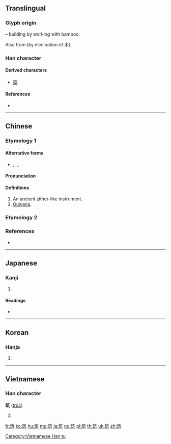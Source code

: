 {{character info/new}}
{{also|築}}
==Translingual==

===Glyph origin===
{{Han etym}}
{{Han compound|竹|t1=bamboo|巩|t2=work|ls=ic}} – building by working with bamboo.

Also from {{Han simp|築|f=木|t=&nbsp;}} (by elimination of 木).

===Han character===
{{Han char|rn=118|rad=竹|as=06|sn=12|four=88117|canj=HMHN,HMNJ}}

====Derived characters====
* [[築]]

====References====
* {{Han ref|kx=0883.090|dkj=26002|dj=1312.080|hdz=52963.050|uh=7B51}}

----

==Chinese==
{{zh-forms}}

===Etymology 1===
{{rfe|lang=zh}}

====Alternative forms====
* {{zh-l|𣽆}}, {{zh-l|𥬑}}, {{zh-l|𥬶}}, {{zh-l|𥬾}}

====Pronunciation====
{{zh-pron
|m=筑
|c=zuk1
|h=pfs=
|md=
|mn=
|w=
|mc=y
|oc=y
|cat=n,pn
}}

====Definitions====
{{zh-hanzi}}

# An ancient zither-like instrument.
# [[Guiyang]].

===Etymology 2===
{{zh-see|築||to build}}

===References===
* {{R:twedu|B03194}}

{{zh-cat|Musical instruments}}

----

==Japanese==

===Kanji===
{{ja-kanji|grade=|rs=竹06}}

# {{defn|lang=ja|sort=竹06}}

====Readings====
* {{ja-readings|on=[[ちく]] (chiku)|kun=[[ひろう]] (hirou)|nanori=}}

----

==Korean==

===Hanja===
{{ko-hanja|hangeul=축|eumhun=|rv=chuk|mr=ch'uk|y=chwuk}}

# {{defn|lang=ko|sort=竹06}}

----

==Vietnamese==

===Han character===
'''筑''' ([[trúc]])

# {{defn|vi}}

[[Category:Vietnamese Han tu]]

[[fr:筑]]
[[ko:筑]]
[[hu:筑]]
[[mg:筑]]
[[ja:筑]]
[[no:筑]]
[[pl:筑]]
[[th:筑]]
[[uk:筑]]
[[zh:筑]]
